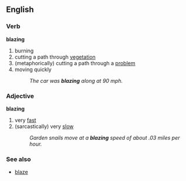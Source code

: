 ==English==

===Verb===
'''blazing'''
#burning
#cutting a path through [[vegetation]]
#(metaphorically) cutting a path through a [[problem]]
#moving quickly
#:''The car was '''blazing''' along at 90 mph.''

===Adjective===
'''blazing'''
#very [[fast]]
#(sarcastically) very [[slow]]
#:''Garden snails move at a '''blazing''' speed of about .03 miles per hour.''

===See also===
*[[blaze]]